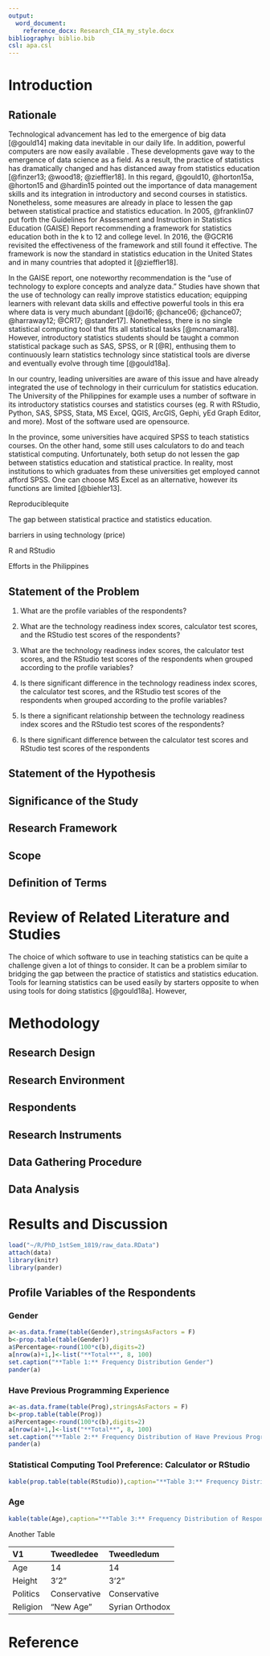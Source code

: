```yaml
---
output:
  word_document:
    reference_docx: Research_CIA_my_style.docx
bibliography: biblio.bib
csl: apa.csl
---
```


# Introduction

## Rationale

Technological advancement has led to the emergence of big data [@gould14] making data inevitable in our daily life. In addition, powerful computers are now easily available . These developments gave way to the emergence of data science as a field. As a result, the practice of statistics has dramatically changed and has distanced away from statistics education [@finzer13; @wood18; @zieffler18]. In this regard, @gould10, @horton15a, @horton15 and @hardin15 pointed out the importance of data management skills and its integration in introductory and second courses in statistics. Nonetheless, some measures are already in place to lessen the gap between statistical practice and statistics education. In 2005, @franklin07 put forth the Guidelines for Assessment and Instruction in Statistics Education (GAISE) Report recommending a framework for statistics education both in the k to 12 and college level. In 2016, the @GCR16 revisited the effectiveness of the framework and still found it effective. The framework is now the standard in statistics education in the United States and in many countries that adopted it [@zieffler18].  
 
In the GAISE report, one noteworthy recommendation is the "use of technology to explore concepts and analyze data." Studies have shown that the use of technology can really improve statistics education; equipping learners with relevant data skills and effective powerful tools in this era where data is very much abundant [@doi16; @chance06; @chance07; @harraway12; @CR17; @stander17]. Nonetheless, there is no single statistical computing tool that fits all statistical tasks [@mcnamara18]. However, introductory statistics students should be taught a common statistical package such as SAS, SPSS, or R [@R], enthusing them to continuously learn statistics technology since statistical tools are diverse and eventually evolve through time [@gould18a].

In our country, leading universities are aware of this issue and have already integrated the use of technology in their curriculum for statistics education. The University of the Philippines for example uses a number of software in its introductory statistics courses and statistics courses (eg. R with RStudio, Python, SAS, SPSS, Stata, MS Excel, QGIS, ArcGIS, Gephi, yEd Graph Editor, and more). Most of the software used are opensource.

In the province, some universities have acquired SPSS to teach statistics courses. On the other hand, some still uses calculators to do and teach statistical computing. Unfortunately, both setup do not lessen the gap between statistics education and statistical practice. In reality, most institutions to which graduates from these universities get employed cannot afford SPSS. One can choose MS Excel as an alternative, however its functions are limited [@biehler13].



Reproduciblequite

The gap between statistical practice and statistics education.

barriers in using technology (price)
 

R and RStudio

Efforts in the Philippines

## Statement of the Problem

1. What are the profile variables of the respondents?

2. What are the technology readiness index scores, calculator test scores, and the RStudio test scores of the respondents?

3. What are the technology readiness index scores, the calculator test scores, and the RStudio test scores of the respondents when grouped according to the profile variables?

4. Is there significant difference in the technology readiness index scores, the calculator test scores, and the RStudio test scores of the respondents when grouped according to the profile variables?

5. Is there a significant relationship between the technology readiness index scores and the RStudio test scores of the respondents?

6. Is there significant difference between the calculator test scores and RStudio test scores of the respondents

## Statement of the Hypothesis



## Significance of the Study



## Research Framework



## Scope 



## Definition of Terms



# Review of Related Literature and Studies

The choice of which software to use in teaching statistics can be quite a challenge given a lot of things to consider. It can be a problem similar to bridging the gap between the practice of statistics and statistics education. Tools for learning statistics can be used easily by starters opposite to when using tools for doing statistics [@gould18a]. However,

# Methodology

## Research Design



## Research Environment



## Respondents



## Research Instruments



## Data Gathering Procedure



## Data Analysis

# Results and Discussion

```r
load("~/R/PhD_1stSem_1819/raw_data.RData")
attach(data)
library(knitr)
library(pander)
```

## Profile Variables of the Respondents

### Gender

```r
a<-as.data.frame(table(Gender),stringsAsFactors = F)
b<-prop.table(table(Gender))
a$Percentage<-round(100*c(b),digits=2)
a[nrow(a)+1,]<-list("**Total**", 8, 100)
set.caption("**Table 1:** Frequency Distribution Gender")
pander(a)
```

### Have Previous Programming Experience

```r
a<-as.data.frame(table(Prog),stringsAsFactors = F)
b<-prop.table(table(Prog))
a$Percentage<-round(100*c(b),digits=2)
a[nrow(a)+1,]<-list("**Total**", 8, 100)
set.caption("**Table 2:** Frequency Distribution of Have Previous Programming Experience")
pander(a)
```

### Statistical Computing Tool Preference: Calculator or RStudio

```r
kable(prop.table(table(RStudio)),caption="**Table 3:** Frequency Distribution of Respondents' Statistical Computing Tool Preference")
```

### Age

```r
kable(table(Age),caption="**Table 3:** Frequency Distribution of Respondents' Age")
```

Another Table

V1         Tweedledee       Tweedledum
--------   --------------   ----------------
Age        14               14
Height     3'2"             3'2"
Politics   Conservative     Conservative
Religion   "New Age"        Syrian Orthodox
---------  --------------   ----------------



# Reference
